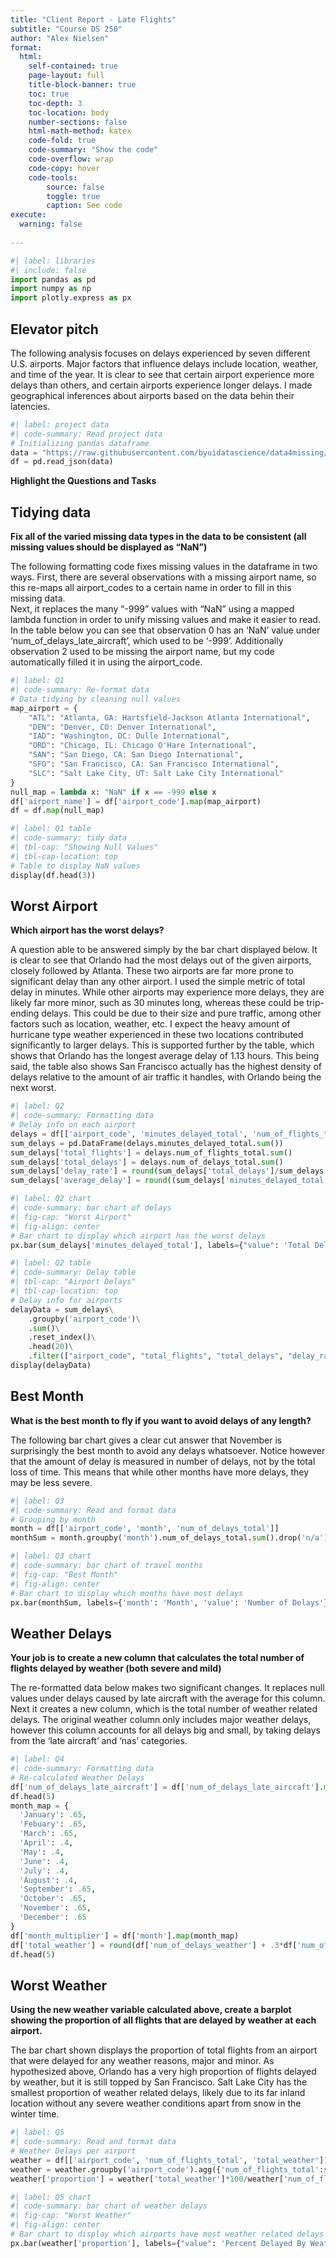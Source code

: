 ```yaml
---
title: "Client Report - Late Flights"
subtitle: "Course DS 250"
author: "Alex Nielsen"
format:
  html:
    self-contained: true
    page-layout: full
    title-block-banner: true
    toc: true
    toc-depth: 3
    toc-location: body
    number-sections: false
    html-math-method: katex
    code-fold: true
    code-summary: "Show the code"
    code-overflow: wrap
    code-copy: hover
    code-tools:
        source: false
        toggle: true
        caption: See code
execute: 
  warning: false
    
---
```


```python
#| label: libraries
#| include: false
import pandas as pd
import numpy as np
import plotly.express as px
```


## Elevator pitch
  The following analysis focuses on delays experienced by seven different U.S. airports. Major factors that influence delays include location, weather, and time of the year. It is clear to see that certain airport experience more delays than others, and certain airports experience longer delays. I made geographical inferences about airports based on the data behin their latencies. 

```python
#| label: project data
#| code-summary: Read project data
# Initializing pandas dataframe
data = "https://raw.githubusercontent.com/byuidatascience/data4missing/master/data-raw/flights_missing/flights_missing.json"
df = pd.read_json(data)
```

__Highlight the Questions and Tasks__

## Tidying data

__Fix all of the varied missing data types in the data to be consistent (all missing values should be displayed as “NaN”)__

The following formatting code fixes missing values in the dataframe in two ways. First, there are several observations with a missing airport name, so this re-maps all airport_codes to a certain name in order to fill in this missing data.   
Next, it replaces the many "-999" values with "NaN" using a mapped lambda function in order to unify missing values and make it easier to read. In the table below you can see that observation 0 has an 'NaN' value under 'num_of_delays_late_aircraft', which used to be '-999'. Additionally observation 2 used to be missing the airport name, but my code automatically filled it in using the airport_code.

```python
#| label: Q1
#| code-summary: Re-format data
# Data tidying by cleaning null values
map_airport = {
    "ATL": "Atlanta, GA: Hartsfield-Jackson Atlanta International",
    "DEN": "Denver, CO: Denver International",
    "IAD": "Washington, DC: Dulle International",
    "ORD": "Chicago, IL: Chicago O'Hare International",
    "SAN": "San Diego, CA: San Diego International",
    "SFO": "San Francisco, CA: San Francisco International",
    "SLC": "Salt Lake City, UT: Salt Lake City International"
}
null_map = lambda x: "NaN" if x == -999 else x
df['airport_name'] = df['airport_code'].map(map_airport)
df = df.map(null_map)

```

```python
#| label: Q1 table
#| code-summary: tidy data
#| tbl-cap: "Showing Null Values"
#| tbl-cap-location: top
# Table to display NaN values
display(df.head(3))

```


## Worst Airport

__Which airport has the worst delays?__

A question able to be answered simply by the bar chart displayed below. It is clear to see that Orlando had the most delays out of the given airports, closely followed by Atlanta. These two airports are far more prone to significant delay than any other airport. I used the simple metric of total delay in minutes. While other airports may experience more delays, they are likely far more minor, such as 30 minutes long, whereas these could be trip-ending delays.   This could be due to their size and pure traffic, among other factors such as location, weather, etc. I expect the heavy amount of hurricane type weather experienced in these two locations contributed significantly to larger delays. This is supported further by the table, which shows that Orlando has the longest average delay of 1.13 hours. This being said, the table also shows San Francisco actually has the highest density of delays relative to the amount of air traffic it handles, with Orlando being the next worst. 

```python
#| label: Q2
#| code-summary: Formatting data
# Delay info on each airport
delays = df[['airport_code', 'minutes_delayed_total', 'num_of_flights_total', 'num_of_delays_total']].groupby('airport_code')
sum_delays = pd.DataFrame(delays.minutes_delayed_total.sum())
sum_delays['total_flights'] = delays.num_of_flights_total.sum()
sum_delays['total_delays'] = delays.num_of_delays_total.sum()
sum_delays['delay_rate'] = round(sum_delays['total_delays']/sum_delays['total_flights'], 2)
sum_delays['average_delay'] = round((sum_delays['minutes_delayed_total']/60)/sum_delays['total_delays'], 2)
```

```python
#| label: Q2 chart
#| code-summary: bar chart of delays
#| fig-cap: "Worst Airport"
#| fig-align: center
# Bar chart to display which airport has the worst delays
px.bar(sum_delays['minutes_delayed_total'], labels={"value": 'Total Delay in Minutes', "airport_code": 'Airport'}).update_traces(showlegend=False) 
```


```python
#| label: Q2 table
#| code-summary: Delay table
#| tbl-cap: "Airport Delays"
#| tbl-cap-location: top
# Delay info for airports
delayData = sum_delays\
    .groupby('airport_code')\
    .sum()\
    .reset_index()\
    .head(20)\
    .filter(["airport_code", "total_flights", "total_delays", "delay_rate", "average_delay"])
display(delayData)
```

## Best Month

__What is the best month to fly if you want to avoid delays of any length?__

The following bar chart gives a clear cut answer that November is surprisingly the best month to avoid any delays whatsoever. Notice however that the amount of delay is measured in number of delays, not by the total loss of time. This means that while other months have more delays, they may be less severe. 

```python
#| label: Q3
#| code-summary: Read and format data
# Grouping by month
month = df[['airport_code', 'month', 'num_of_delays_total']]
monthSum = month.groupby('month').num_of_delays_total.sum().drop('n/a')
```

```python
#| label: Q3 chart
#| code-summary: bar chart of travel months
#| fig-cap: "Best Month"
#| fig-align: center
# Bar chart to display which months have most delays
px.bar(monthSum, labels={'month': 'Month', 'value': 'Number of Delays'}).update_layout(xaxis={'categoryorder':'total descending'}).update_traces(showlegend=False, marker_color='yellowgreen') 
```

## Weather Delays

__Your job is to create a new column that calculates the total number of flights delayed by weather (both severe and mild)__

The re-formatted data below makes two significant changes. It replaces null values under delays caused by late aircraft with the average for this column. Next it creates a new column, which is the total number of weather related delays. The original weather column only includes major weather delays, however this column accounts for all delays big and small, by taking delays from the 'late aircraft' and 'nas' categories. 

```python
#| label: Q4
#| code-summary: Formatting data
# Re-calculated Weather Delays
df['num_of_delays_late_aircraft'] = df['num_of_delays_late_aircraft'].map(lambda x: 1061 if x == 'NaN' else x)
df.head(5)
month_map = {
  'January': .65,
  'Febuary': .65,
  'March': .65,
  'April': .4,
  'May': .4,
  'June': .4,
  'July': .4,
  'August': .4,
  'September': .65,
  'October': .65,
  'November': .65,
  'December': .65
}
df['month_multiplier'] = df['month'].map(month_map)
df['total_weather'] = round(df['num_of_delays_weather'] + .3*df['num_of_delays_late_aircraft'] + df['month_multiplier']*df['num_of_delays_nas'])
df.head(5)
```

## Worst Weather

__Using the new weather variable calculated above, create a barplot showing the proportion of all flights that are delayed by weather at each airport.__

The bar chart shown displays the proportion of total flights from an airport that were delayed for any weather reasons, major and minor. As hypothesized above, Orlando has a very high proportion of flights delayed by weather, but it is still topped by San Francisco. Salt Lake City has the smallest proportion of weather related delays, likely due to its far inland location without any severe weather conditions apart from snow in the winter time. 

```python
#| label: Q5
#| code-summary: Read and format data
# Weather Delays per airport
weather = df[['airport_code', 'num_of_flights_total', 'total_weather']]
weather = weather.groupby('airport_code').agg({'num_of_flights_total':sum, 'total_weather':sum})
weather['proportion'] = weather['total_weather']*100/weather['num_of_flights_total']
```

```python
#| label: Q5 chart
#| code-summary: bar chart of weather delays
#| fig-cap: "Worst Weather"
#| fig-align: center
# Bar chart to display which airports have most weather related delays
px.bar(weather['proportion'], labels={"value": 'Percent Delayed By Weather', "airport_code": 'Airport'}).update_traces(showlegend=False, marker_color='slategrey')
```
